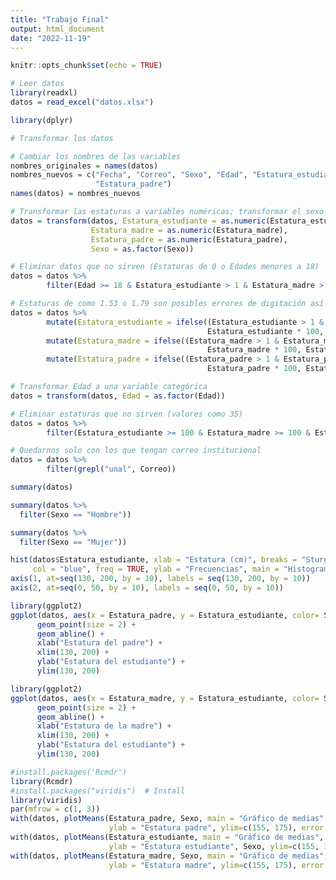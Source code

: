 ---
title: "Trabajo Final"
output: html_document
date: "2022-11-19"
---

```{r setup, include=FALSE}
knitr::opts_chunk$set(echo = TRUE)
```

```{r}
# Leer datos
library(readxl)
datos = read_excel("datos.xlsx")
```

```{r}
library(dplyr)

# Transformar los datos

# Cambiar los nombres de las variables
nombres_originales = names(datos)
nombres_nuevos = c("Fecha", "Correo", "Sexo", "Edad", "Estatura_estudiante", "Estatura_madre", 
                   "Estatura_padre")
names(datos) = nombres_nuevos

# Transformar las estaturas a variables numéricas; transformar el sexo a variable categórica
datos = transform(datos, Estatura_estudiante = as.numeric(Estatura_estudiante),
                  Estatura_madre = as.numeric(Estatura_madre),
                  Estatura_padre = as.numeric(Estatura_padre),
                  Sexo = as.factor(Sexo))

# Eliminar datos que no sirven (Estaturas de 0 o Edades menores a 18)
datos = datos %>% 
        filter(Edad >= 18 & Estatura_estudiante > 1 & Estatura_madre > 1 & Estatura_padre > 1)

# Estaturas de como 1.53 o 1.79 son posibles errores de digitación así que se multiplican por 100
datos = datos %>% 
        mutate(Estatura_estudiante = ifelse((Estatura_estudiante > 1 & Estatura_estudiante < 2),
                                            Estatura_estudiante * 100, Estatura_estudiante)) %>% 
        mutate(Estatura_madre = ifelse((Estatura_madre > 1 & Estatura_madre < 2),
                                            Estatura_madre * 100, Estatura_madre)) %>%
        mutate(Estatura_padre = ifelse((Estatura_padre > 1 & Estatura_padre < 2),
                                            Estatura_padre * 100, Estatura_padre))

# Transformar Edad a una variable categórica
datos = transform(datos, Edad = as.factor(Edad))

# Eliminar estaturas que no sirven (valores como 35)
datos = datos %>% 
        filter(Estatura_estudiante >= 100 & Estatura_madre >= 100 & Estatura_padre >= 100)

# Quedarnos solo con los que tengan correo institucional
datos = datos %>% 
        filter(grepl("unal", Correo))
```


```{r}
summary(datos)
```

```{r}
summary(datos %>% 
  filter(Sexo == "Hombre"))
```

```{r}
summary(datos %>% 
  filter(Sexo == "Mujer"))
```



```{r}
hist(datos$Estatura_estudiante, xlab = "Estatura (cm)", breaks = "Sturges",
     col = "blue", freq = TRUE, ylab = "Frecuencias", main = "Histograma de frecuencia la estatura de los estudiantes")
axis(1, at=seq(130, 200, by = 10), labels = seq(130, 200, by = 10))
axis(2, at=seq(0, 50, by = 10), labels = seq(0, 50, by = 10))
```

```{r}
library(ggplot2)
ggplot(datos, aes(x = Estatura_padre, y = Estatura_estudiante, color= Sexo)) + 
      geom_point(size = 2) +
      geom_abline() +
      xlab("Estatura del padre") + 
      xlim(130, 200) +
      ylab("Estatura del estudiante") + 
      ylim(130, 200)
```

```{r}
library(ggplot2)
ggplot(datos, aes(x = Estatura_madre, y = Estatura_estudiante, color= Sexo)) + 
      geom_point(size = 2) +
      geom_abline() +
      xlab("Estatura de la madre") + 
      xlim(130, 200) +
      ylab("Estatura del estudiante") + 
      ylim(130, 200)
```

```{r}
#install.packages('Rcmdr')
library(Rcmdr)
#install.packages("viridis")  # Install
library(viridis)
par(mfrow = c(1, 3))
with(datos, plotMeans(Estatura_padre, Sexo, main = "Gráfico de medias", xlab = "Sexo (estudiante)", 
                      ylab = "Estatura padre", ylim=c(155, 175), error.bars= "conf.int", level=0.95, connect=TRUE))
with(datos, plotMeans(Estatura_estudiante, main = "Gráfico de medias", xlab = "Sexo (estudiante)", 
                      ylab = "Estatura estudiante", Sexo, ylim=c(155, 175), error.bars= "conf.int", level=0.95, connect=TRUE))
with(datos, plotMeans(Estatura_madre, Sexo, main = "Gráfico de medias", xlab = "Sexo (estudiante)", 
                      ylab = "Estatura madre", ylim=c(155, 175), error.bars= "conf.int", level=0.95, connect=TRUE))
```

